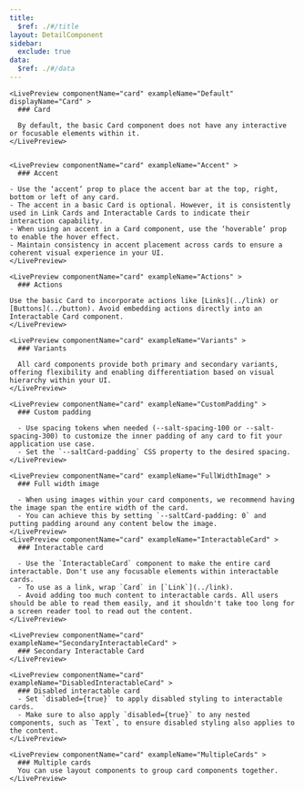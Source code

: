 ```yaml
---
title:
  $ref: ./#/title
layout: DetailComponent
sidebar:
  exclude: true
data:
  $ref: ./#/data
---
```


<LivePreviewControls>

    <LivePreview componentName="card" exampleName="Default" displayName="Card" >
      ### Card

      By default, the basic Card component does not have any interactive or focusable elements within it. 
    </LivePreview>


    <LivePreview componentName="card" exampleName="Accent" >
      ### Accent

    - Use the ‘accent’ prop to place the accent bar at the top, right, bottom or left of any card.
    - The accent in a basic Card is optional. However, it is consistently used in Link Cards and Interactable Cards to indicate their interaction capability.
    - When using an accent in a Card component, use the ‘hoverable’ prop to enable the hover effect.
    - Maintain consistency in accent placement across cards to ensure a coherent visual experience in your UI.
    </LivePreview>

    <LivePreview componentName="card" exampleName="Actions" >
      ### Actions

    Use the basic Card to incorporate actions like [Links](../link) or [Buttons](../button). Avoid embedding actions directly into an Interactable Card component.
    </LivePreview>

    <LivePreview componentName="card" exampleName="Variants" >
      ### Variants

      All card components provide both primary and secondary variants, offering flexibility and enabling differentiation based on visual hierarchy within your UI.
    </LivePreview>

    <LivePreview componentName="card" exampleName="CustomPadding" >
      ### Custom padding

      - Use spacing tokens when needed (--salt-spacing-100 or --salt-spacing-300) to customize the inner padding of any card to fit your application use case.
      - Set the `--saltCard-padding` CSS property to the desired spacing.
    </LivePreview>

    <LivePreview componentName="card" exampleName="FullWidthImage" >
      ### Full width image

      - When using images within your card components, we recommend having the image span the entire width of the card.
      - You can achieve this by setting `--saltCard-padding: 0` and putting padding around any content below the image.
    </LivePreview>
    <LivePreview componentName="card" exampleName="InteractableCard" >
      ### Interactable card

      - Use the `InteractableCard` component to make the entire card interactable. Don't use any focusable elements within interactable cards.
      - To use as a link, wrap `Card` in [`Link`](../link).
      - Avoid adding too much content to interactable cards. All users should be able to read them easily, and it shouldn't take too long for a screen reader tool to read out the content.
    </LivePreview>

    <LivePreview componentName="card" exampleName="SecondaryInteractableCard" >
      ### Secondary Interactable Card
    </LivePreview>

    <LivePreview componentName="card" exampleName="DisabledInteractableCard" >
      ### Disabled interactable card
      - Set `disabled={true}` to apply disabled styling to interactable cards.
      - Make sure to also apply `disabled={true}` to any nested components, such as `Text`, to ensure disabled styling also applies to the content.
    </LivePreview>

    <LivePreview componentName="card" exampleName="MultipleCards" >
      ### Multiple cards
      You can use layout components to group card components together.
    </LivePreview>

</LivePreviewControls>
